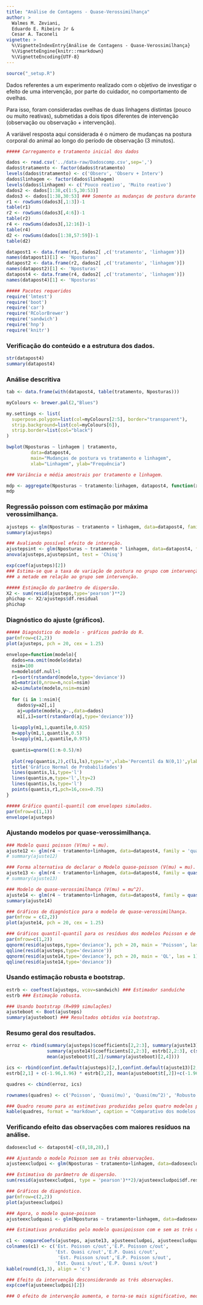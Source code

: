 ```yaml
---
title: "Análise de Contagens - Quase-Verossimilhança"
author: >
  Walmes M. Zeviani,
  Eduardo E. Ribeiro Jr &
  Cesar A. Taconeli
vignette: >
  %\VignetteIndexEntry{Análise de Contagens - Quase-Verossimilhança}
  %\VignetteEngine{knitr::rmarkdown}
  %\VignetteEncoding{UTF-8}
---
```


```r
source("_setup.R")
```

Dados referentes a um experimento realizado com o objetivo de 
investigar o efeito de uma intervenção, por parte do cuidador, no 
comportamento de ovelhas. 

Para isso, foram consideradas ovelhas de duas 
linhagens distintas (pouco ou muito reativas), submetidas a dois tipos 
diferentes de intervenção (observação ou observação + intervenção).

A variável resposta aqui considerada é o número de mudanças na postura
corporal do animal ao longo do período de observação (3 minutos).


```r
##### Carregamento e tratamento inicial dos dados

dados <- read.csv('../data-raw/Dadoscomp.csv',sep=',')
dados$tratamento <- factor(dados$tratamento)
levels(dados$tratamento) <- c('Observ', 'Observ + Interv')
dados$linhagem <- factor(dados$linhagem)
levels(dados$linhagem) <- c('Pouco reativo', 'Muito reativo')
dados2 <- dados[1:38,c(1:5,30:53)]
dados3 <- dados[1:38,30:53] ### Somente as mudanças de postura durante a intervenção.
r1 <- rowSums(dados3[,1:3])-1
table(r1)
r2 <- rowSums(dados3[,4:6])-1
table(r2)
r4 <- rowSums(dados3[,12:16])-1
table(r4)
d2 <- rowSums(dados[1:38,57:59])-1
table(d2)

datapost1 <- data.frame(r1, dados2[ ,c('tratamento', 'linhagem')])
names(datapost1)[1] <- 'Nposturas'
datapost2 <- data.frame(r2, dados2[ ,c('tratamento', 'linhagem')])
names(datapost2)[1] <- 'Nposturas'
datapost4 <- data.frame(r4, dados2[ ,c('tratamento', 'linhagem')])
names(datapost4)[1] <- 'Nposturas'

##### Pacotes requeridos
require('lmtest')
require('boot')
require('car')
require('RColorBrewer')
require('sandwich')
require('hnp')
require('knitr')

```


### Verificação do conteúdo e a estrutura dos dados.

```r
str(datapost4)
summary(datapost4)
```



### Análise descritiva

```r
tab <- data.frame(with(datapost4, table(tratamento, Nposturas)))

myColours <- brewer.pal(2,"Blues")

my.settings <- list(
  superpose.polygon=list(col=myColours[2:5], border="transparent"),
  strip.background=list(col=myColours[6]),
  strip.border=list(col="black")
)

bwplot(Nposturas ~ linhagem | tratamento,
         data=datapost4, 
         main="Mudanças de postura vs tratamento e linhagem", 
         xlab="Linhagem", ylab="Frequência")

### Variância e média amostrais por tratamento e linhagem.

mdp <- aggregate(Nposturas ~ tratamento:linhagem, datapost4, function(x) c(mean = mean(x), var = var(x)))
mdp

```


### Regressão poisson com estimação por máxima verossimilhança.

```r
ajusteps <- glm(Nposturas ~ tratamento + linhagem, data=datapost4, family=poisson)
summary(ajusteps)

### Avaliando possível efeito de interação.
ajustepsint <- glm(Nposturas ~ tratamento * linhagem, data=datapost4, family=poisson)
anova(ajusteps,ajustepsint, test = 'Chisq')

exp(coef(ajusteps)[2])
### Estima-se que a taxa de variação de postura no grupo com intervenção seja aproximadamente
### a metade em relação ao grupo sem intervenção.

##### Estimação do parâmetro de dispersão. 
X2 <- sum(resid(ajusteps,type='pearson')**2)
phichap <- X2/ajusteps$df.residual
phichap
```

### Diagnóstico do ajuste (gráficos).

```r
##### Diagnóstico do modelo - gráficos padrão do R.
par(mfrow=c(2,2))
plot(ajusteps, pch = 20, cex = 1.25)
```

```r
envelope=function(modelo){
  dados=na.omit(modelo$data)
  nsim=100
  n=modelo$df.null+1
  r1=sort(rstandard(modelo,type='deviance'))
  m1=matrix(0,nrow=n,ncol=nsim)
  a2=simulate(modelo,nsim=nsim)
  
  for (i in 1:nsim){
    dados$y=a2[,i]
    aj=update(modelo,y~.,data=dados)
    m1[,i]=sort(rstandard(aj,type='deviance'))}
  
  li=apply(m1,1,quantile,0.025)
  m=apply(m1,1,quantile,0.5)
  ls=apply(m1,1,quantile,0.975)
  
  quantis=qnorm((1:n-0.5)/n)
  
  plot(rep(quantis,2),c(li,ls),type='n',xlab='Percentil da N(0,1)',ylab='Resíduos')
  title('Gráfico Normal de Probabilidades')
  lines(quantis,li,type='l')
  lines(quantis,m,type='l',lty=2)
  lines(quantis,ls,type='l')
  points(quantis,r1,pch=16,cex=0.75)
}

```

```r
##### Gráfico quantil-quantil com envelopes simulados.
par(mfrow=c(1,1))
envelope(ajusteps)
```


### Ajustando modelos por quase-verossimilhança.

```r

### Modelo quasi poisson (V(mu) = mu).
ajuste12 <- glm(r4 ~ tratamento+linhagem, data=datapost4, family = 'quasipoisson')
# summary(ajuste12)

### Forma alternativa de declarar o Modelo quase-poisson (V(mu) = mu).
ajuste13 <- glm(r4 ~ tratamento+linhagem, data=datapost4, family = quasi(variance = 'mu', link='log'))
# summary(ajuste13)

### Modelo de quase-verossimilhança (V(mu) = mu^2).
ajuste14 <- glm(r4 ~ tratamento+linhagem, data=datapost4, family = quasi(variance = 'mu^2', link='log'))
summary(ajuste14)

### Gráficos de diagnóstico para o modelo de quase-verossimilhança.
par(mfrow = c(2,2))
plot(ajuste14, pch = 20, cex = 1.25)

### Gráficos quantil-quantil para os resíduos dos modelos Poisson e de Quase-Verossimilhança.
par(mfrow=c(1,2))
qqnorm(resid(ajusteps,type='deviance'), pch = 20, main = 'Poisson', las = 1)
qqline(resid(ajusteps,type='deviance'))
qqnorm(resid(ajuste14,type='deviance'), pch = 20, main = 'QL', las = 1)
qqline(resid(ajuste14,type='deviance'))
```


### Usando estimação robusta e bootstrap.

```r

estrb <- coeftest(ajusteps, vcov=sandwich) ### Estimador sanduíche
estrb ### Estimação robusta.

### Usando bootstrap (R=999 simulações)
ajusteboot <- Boot(ajusteps)
summary(ajusteboot) ### Resultados obtidos via bootstrap.


```


### Resumo geral dos resultados.

```r

erroz <- rbind(summary(ajusteps)$coefficients[2,2:3], summary(ajuste13)$coefficients[2,2:3], 
               summary(ajuste14)$coefficients[2,2:3], estrb[2,2:3], c(summary(ajusteboot)[2,4],
               mean(ajusteboot$t[,2]/summary(ajusteboot)[2,4])))

ics <- rbind(confint.default(ajusteps)[2,],confint.default(ajuste13)[2,], confint.default(ajuste14)[2,], 
estrb[2,1] + c(-1.96,1.96) * estrb[2,2], mean(ajusteboot$t[,2])+c(-1.96,1.96)*summary(ajusteboot)[2,4]) 

quadres <- cbind(erroz, ics)

rownames(quadres) <- c('Poisson', 'Quasi(mu)', 'Quasi(mu^2)', 'Robusto (sanduiche)', 'Bootstrap')

### Quadro resumo para as estimativas produzidas pelos quatro modelos para o efeito de intervenção.
kable(quadres, format = "markdown", caption = "Comparativo dos modelos ajustados")

```

### Verificando efeito das observações com maiores resíduos na análise.

```r
dadosexclud <- datapost4[-c(8,18,28),]

### Ajustando o modelo Poisson sem as três observações.
ajusteexcludpoi <- glm(Nposturas ~ tratamento+linhagem, data=dadosexclud, family = poisson)

### Estimativa do parâmetro de dispersão.
sum(resid(ajusteexcludpoi, type = 'pearson')**2)/ajusteexcludpoi$df.residual 

### Gráficos de diagnóstico.
par(mfrow=c(2,2))
plot(ajusteexcludpoi)

### Agora, o modelo quase-poisson
ajusteexcludquasi <- glm(Nposturas ~ tratamento+linhagem, data=dadosexclud, family = quasi(variance = 'mu', link='log'))

### Estimativas produzidas pelo modelo quasipoisson com e sem as três observações.

c1 <- compareCoefs(ajusteps, ajuste13, ajusteexcludpoi, ajusteexcludquasi, print = FALSE)
colnames(c1) <- c('Est. Poisson c/out','E.P. Poisson c/out',
                  'Est. Quasi c/out','E.P. Quasi c/out',
                   'Est. Poisson s/out','E.P. Poisson s/out',
                  'Est. Quasi s/out','E.P. Quasi s/out') 
kable(round(c1,3), align = 'c')

### Efeito da intervenção desconsiderando as três observações.
exp(coef(ajusteexcludpoi)[2])

### O efeito de intervenção aumenta, e torna-se mais significativo, mediante exclusão dos outliers.

``` 


